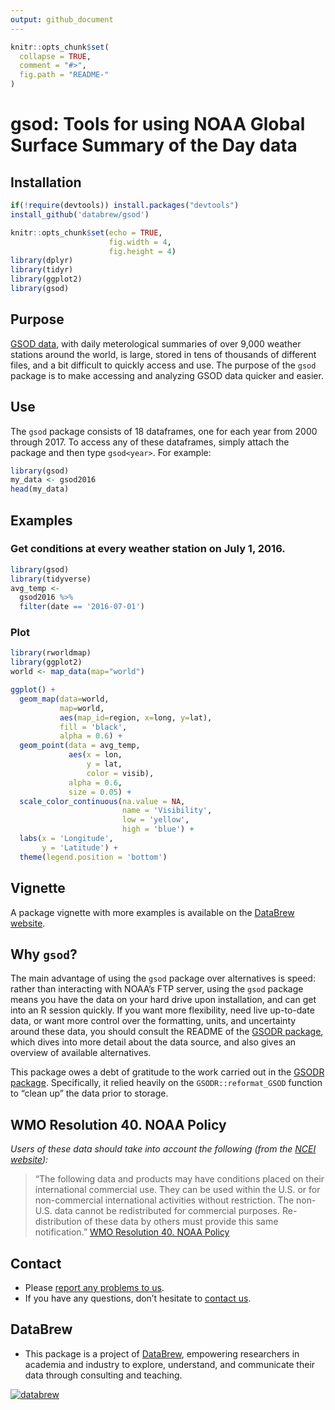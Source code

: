 ```yaml
---
output: github_document
---
```


<!-- README.md is generated from README.Rmd. Please edit that file -->

```r
knitr::opts_chunk$set(
  collapse = TRUE,
  comment = "#>",
  fig.path = "README-"
)
```

# gsod: Tools for using NOAA Global Surface Summary of the Day data

## Installation


```r
if(!require(devtools)) install.packages("devtools")
install_github('databrew/gsod')
```


```r
knitr::opts_chunk$set(echo = TRUE,
                      fig.width = 4,
                      fig.height = 4)
library(dplyr)
library(tidyr)
library(ggplot2)
library(gsod)
```

## Purpose

[GSOD data](https://data.noaa.gov/dataset/global-surface-summary-of-the-day-gsod), with daily meterological summaries of over 9,000 weather stations around the world, is large, stored in tens of thousands of different files, and a bit difficult to quickly access and use. The purpose of the `gsod` package is to make accessing and analyzing GSOD data quicker and easier. 

## Use 

The `gsod` package consists of 18 dataframes, one for each year from 2000 through 2017. To access any of these dataframes, simply attach the package and then type `gsod<year>`. For example:

```r
library(gsod)
my_data <- gsod2016
head(my_data)
```

## Examples

### Get conditions at every weather station on July 1, 2016.

```r
library(gsod)
library(tidyverse)
avg_temp <- 
  gsod2016 %>%
  filter(date == '2016-07-01') 
```

### Plot 

```r
library(rworldmap)
library(ggplot2)
world <- map_data(map="world")

ggplot() + 
  geom_map(data=world, 
           map=world,
           aes(map_id=region, x=long, y=lat),
           fill = 'black',
           alpha = 0.6) +
  geom_point(data = avg_temp,
             aes(x = lon,
                 y = lat,
                 color = visib),
             alpha = 0.6,
             size = 0.05) +
  scale_color_continuous(na.value = NA,
                         name = 'Visibility',
                         low = 'yellow',
                         high = 'blue') +
  labs(x = 'Longitude',
       y = 'Latitude') +
  theme(legend.position = 'bottom')
```

## Vignette  

A package vignette with more examples is available on the [DataBrew website](http://databrew./cc/gsod).

## Why `gsod`?

The main advantage of using the `gsod` package over alternatives is speed: rather than interacting with NOAA's FTP server, using the `gsod` package means you have the data on your hard drive upon installation, and can get into an R session quickly. If you want more flexibility, need live up-to-date data, or want more control over the formatting, units, and uncertainty around these data, you should consult the README of the [GSODR package](https://github.com/ropensci/GSODR), which dives into more detail about the data source, and also gives an overview of available alternatives.

This package owes a debt of gratitude to the work carried out in the [GSODR package](https://github.com/ropensci/GSODR). Specifically, it relied heavily on the `GSODR::reformat_GSOD` function to "clean up" the data prior to storage.

## WMO Resolution 40. NOAA Policy

_Users of these data should take into account the following (from the [NCEI website](http://www7.ncdc.noaa.gov/CDO/cdoselect.cmd?datasetabbv=GSOD&countryabbv=&georegionabbv=)):_

> "The following data and products may have conditions placed on their
> international commercial use. They can be used within the U.S. or for
> non-commercial international activities without restriction. The
> non-U.S. data cannot be redistributed for commercial purposes.
> Re-distribution of these data by others must provide this same
> notification."
> [WMO Resolution 40. NOAA Policy](https://public.wmo.int/en/our-mandate/what-we-do/data-exchange-and-technology-transfer)


## Contact

- Please [report any problems to us](https://github.com/databrew/gsod/issues).
- If you have any questions, don't hesitate to [contact us](http://www.databrew.cc/contact). 

## DataBrew 

- This package is a project of [DataBrew](http://www.databrew.cc), empowering researchers in academia and industry to explore, understand, and communicate their data through consulting and teaching.


[![databrew](logo_clear.png)](http://www.databrew.cc)